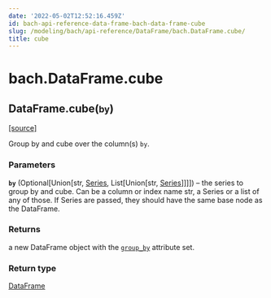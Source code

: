 ```yaml
---
date: '2022-05-02T12:52:16.459Z'
id: bach-api-reference-data-frame-bach-data-frame-cube
slug: /modeling/bach/api-reference/DataFrame/bach.DataFrame.cube/
title: cube
---
```


# bach.DataFrame.cube

<div class="method">

<h2 class="signature-method"><span class="additional-name">DataFrame.</span><span class="name">cube(</span><small class="parameter-list"><span class="parameter" id="by">by</span></small>)</h2>


&#8203;<span class="view-source">[[source]](https://github.com/objectiv/objectiv-analytics/blob/main/bach/bach/dataframe.py)</span>

<div class="content">

Group by and cube over the column(s) `by`.


### Parameters

**`by`** (Optional[Union[str, [Series](/docs/modeling/bach/api-reference/Series/bach.Series), List[Union[str, [Series](/docs/modeling/bach/api-reference/Series/bach.Series)]]]]) – the series to group by and cube. Can be a column or index name str, a Series or a list
of any of those. If Series are passed, they should have the same base node as the DataFrame.



### Returns

a new DataFrame object with the [`group_by`](/docs/modeling/bach/api-reference/DataFrame/bach.DataFrame.group-by) attribute set.



### Return type

[DataFrame](/docs/modeling/bach/api-reference/DataFrame/bach.DataFrame)



</div>

</div>
